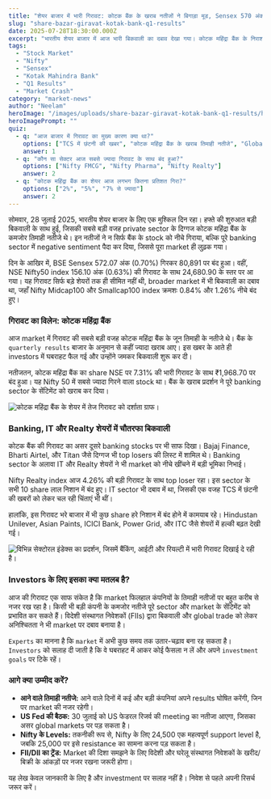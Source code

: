```yaml
---
title: "शेयर बाजार में भारी गिरावट: कोटक बैंक के खराब नतीजों ने बिगाड़ा मूड, Sensex 570 अंक टूटा"
slug: "share-bazar-giravat-kotak-bank-q1-results"
date: 2025-07-28T18:30:00.000Z
excerpt: "भारतीय शेयर बाजार में आज भारी बिकवाली का दबाव देखा गया। कोटक महिंद्रा बैंक के निराशाजनक तिमाही नतीजों के कारण बैंकिंग शेयरों में तेज गिरावट आई, जिससे Sensex और Nifty लाल निशान में बंद हुए।"
tags:
  - "Stock Market"
  - "Nifty"
  - "Sensex"
  - "Kotak Mahindra Bank"
  - "Q1 Results"
  - "Market Crash"
category: "market-news"
author: "Neelam"
heroImage: "/images/uploads/share-bazar-giravat-kotak-bank-q1-results/hero-image.jpg"
heroImagePrompt: ""
quiz:
  - q: "आज बाजार में गिरावट का मुख्य कारण क्या था?"
    options: ["TCS में छंटनी की खबर", "कोटक महिंद्रा बैंक के खराब तिमाही नतीजे", "Global market में कमजोरी"]
    answer: 1
  - q: "कौन सा सेक्टर आज सबसे ज्यादा गिरावट के साथ बंद हुआ?"
    options: ["Nifty FMCG", "Nifty Pharma", "Nifty Realty"]
    answer: 2
  - q: "कोटक महिंद्रा बैंक का शेयर आज लगभग कितना प्रतिशत गिरा?"
    options: ["2%", "5%", "7% से ज्यादा"]
    answer: 2
---
```


सोमवार, 28 जुलाई 2025, भारतीय शेयर बाजार के लिए एक मुश्किल दिन रहा। हफ्ते की शुरुआत बड़ी बिकवाली के साथ हुई, जिसकी सबसे बड़ी वजह private sector के दिग्गज कोटक महिंद्रा बैंक के कमजोर तिमाही नतीजे थे। इन नतीजों ने न सिर्फ बैंक के stock को नीचे गिराया, बल्कि पूरे banking sector में negative sentiment पैदा कर दिया, जिससे पूरा market ही लुढ़क गया।

दिन के आखिर में, BSE Sensex 572.07 अंक (0.70%) गिरकर 80,891 पर बंद हुआ। वहीं, NSE Nifty50 index 156.10 अंक (0.63%) की गिरावट के साथ 24,680.90 के स्तर पर आ गया। यह गिरावट सिर्फ बड़े शेयरों तक ही सीमित नहीं थी, broader market में भी बिकवाली का दबाव था, जहाँ Nifty Midcap100 और Smallcap100 index क्रमशः 0.84% और 1.26% नीचे बंद हुए।

### गिरावट का विलेन: कोटक महिंद्रा बैंक

आज market में गिरावट की सबसे बड़ी वजह कोटक महिंद्रा बैंक के जून तिमाही के नतीजे थे। बैंक के `quarterly results` बाजार के अनुमान से कहीं ज्यादा खराब आए। इस खबर के आते ही investors में घबराहट फैल गई और उन्होंने जमकर बिकवाली शुरू कर दी।

नतीजतन, कोटक महिंद्रा बैंक का share NSE पर 7.31% की भारी गिरावट के साथ ₹1,968.70 पर बंद हुआ। यह Nifty 50 में सबसे ज्यादा गिरने वाला stock था। बैंक के खराब प्रदर्शन ने पूरे banking sector के सेंटिमेंट को खराब कर दिया।

![कोटक महिंद्रा बैंक के शेयर में तेज गिरावट को दर्शाता ग्राफ।](/images/uploads/share-bazar-giravat-kotak-bank-q1-results/kotak-bank-share-fall.png)

### Banking, IT और Realty शेयरों में चौतरफा बिकवाली

कोटक बैंक की गिरावट का असर दूसरे banking stocks पर भी साफ दिखा। Bajaj Finance, Bharti Airtel, और Titan जैसे दिग्गज भी top losers की लिस्ट में शामिल थे। Banking sector के अलावा IT और Realty शेयरों ने भी market को नीचे खींचने में बड़ी भूमिका निभाई।

Nifty Realty index आज 4.26% की बड़ी गिरावट के साथ top loser रहा। इस sector के सभी 10 share लाल निशान में बंद हुए। IT sector भी दबाव में था, जिसकी एक वजह TCS में छंटनी की खबरों को लेकर चल रही चिंताएं भी थीं।

हालांकि, इस गिरावट भरे बाजार में भी कुछ share हरे निशान में बंद होने में कामयाब रहे। Hindustan Unilever, Asian Paints, ICICI Bank, Power Grid, और ITC जैसे शेयरों में हल्की बढ़त देखी गई।

![विभिन्न सेक्टोरल इंडेक्स का प्रदर्शन, जिसमें बैंकिंग, आईटी और रियल्टी में भारी गिरावट दिखाई दे रही है।](/images/uploads/share-bazar-giravat-kotak-bank-q1-results/sectoral-performance.png)

### Investors के लिए इसका क्या मतलब है?

आज की गिरावट एक साफ संकेत है कि market फिलहाल कंपनियों के तिमाही नतीजों पर बहुत करीब से नजर रख रहा है। किसी भी बड़ी कंपनी के कमजोर नतीजे पूरे sector और market के सेंटिमेंट को प्रभावित कर सकते हैं। विदेशी संस्थागत निवेशकों (FIIs) द्वारा बिकवाली और global trade को लेकर अनिश्चितता ने भी market पर दबाव बनाया है।

`Experts` का मानना है कि `market` में अभी कुछ समय तक उतार-चढ़ाव बना रह सकता है। `Investors` को सलाह दी जाती है कि वे घबराहट में आकर कोई फैसला न लें और अपने `investment goals` पर टिके रहें।

### आगे क्या उम्मीद करें?

*   **आने वाले तिमाही नतीजे:** आने वाले दिनों में कई और बड़ी कंपनियां अपने results घोषित करेंगी, जिन पर market की नजर रहेगी।
*   **US Fed की बैठक:** 30 जुलाई को US फेडरल रिजर्व की meeting का नतीजा आएगा, जिसका असर global markets पर पड़ सकता है।
*   **Nifty के Levels:** तकनीकी रूप से, Nifty के लिए 24,500 एक महत्वपूर्ण support level है, जबकि 25,000 पर इसे resistance का सामना करना पड़ सकता है।
*   **FII/DII का ट्रेंड:** Market की दिशा समझने के लिए विदेशी और घरेलू संस्थागत निवेशकों के खरीद/बिक्री के आंकड़ों पर नजर रखना जरूरी होगा।

यह लेख केवल जानकारी के लिए है और investment पर सलाह नहीं है। निवेश से पहले अपनी रिसर्च जरूर करें।